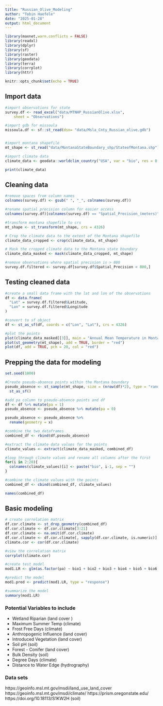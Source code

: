 ```yaml
---
title: "Russian_Olive_Modeling"
author: "Tobin Haefele"
date: "2025-01-28"
output: html_document
---
```


```r
library(maxnet,warn.conflicts = FALSE)
library(readxl)
library(dplyr)
library(sf)
library(raster)
library(geodata)
library(terra)
library(corrplot)
library(httr)

knitr::opts_chunk$set(echo = TRUE)
```

## Import data

```r
#import observations for state
survey.df <- read_excel("data/MTNHP_RussianOlive.xlsx", 
    sheet = "Observations")

#import gdb for missoula
missoula.df <- sf::st_read(dsn= "data/Msla_Cnty_Russian_olive.gdb")


#import montana shapefile
mt_shape <- st_read("data/MontanaStateBoundary_shp/StateofMontana.shp")

#import climate data 
climate_data <- geodata::worldclim_country("USA", var = "bio", res = 0.5, path = "data/") #not sure the tile is correct

print(climate_data)
```

## Cleaning data
```r

#remove spaces from column names
colnames(survey.df) <- gsub(" ", "_", colnames(survey.df))

#rename spatial precision column for easier access
colnames(survey.df)[colnames(survey.df) == "Spatial_Precision_(meters)"] <- "Spatial_Precision"

#transform montana shapefile to crs
mt_shape <- st_transform(mt_shape, crs = 4326)

# Crop the climate data to the extent of the Montana shapefile
climate_data_cropped <- crop(climate_data, mt_shape)

# Mask the cropped climate data to the Montana state boundary
climate_data_masked <- mask(climate_data_cropped, mt_shape)

#remove observations where spatial precision is > 800 
survey.df.filtered <- survey.df[survey.df$Spatial_Precision < 800,]

```

## Testing cleaned data
```r

#create a small data frame with the lat and lon of the observations
df <- data.frame(
  "Lat" = survey.df.filtered$Latitude,
  "Lon" = survey.df.filtered$Longitude
)

#convert to sf object
df <- st_as_sf(df, coords = c("Lon", "Lat"), crs = 4326)

#plot the points
plot(climate_data_masked[[3]], main = "Annual Mean Temperature in Montana")
plot(st_geometry(mt_shape), add = TRUE, border = "red")
plot(df, add = TRUE, pch = 20, col = "red")


```

## Prepping the data for modeling
```r
set.seed(1000)

#Create pseudo-absence points within the Montana boundary
pseudo_absence <- st_sample(mt_shape, size = (nrow(df)*2), type = "random") %>% 
  st_as_sf()

#add pa column to pseudo-absence points and df
df <- df %>% mutate(pa = 1)
pseudo_absence <- pseudo_absence %>% mutate(pa = 0)

pseudo_absence <- pseudo_absence %>%
  rename(geometry = x)

#combine the two dataframes
combined_df <- rbind(df,pseudo_absence)

#extract the climate data values for the points
climate_values <- extract(climate_data_masked, combined_df)

#loop through climate values and rename all columns after the first
for(i in 2:20){
  colnames(climate_values)[i] <- paste("bio", i-1, sep = "")
}

#combine the climate values with the points
combined_df <- cbind(combined_df, climate_values)

names(combined_df)
```

## Basic modeling
```r
# create correlation matrix
df.cor.climate <- st_drop_geometry(combined_df)
df.cor.climate <- df.cor.climate[3:21]
df.cor.climate <- na.omit(df.cor.climate)
df.cor.climate <- df.cor.climate[, sapply(df.cor.climate, is.numeric)]
climate.cor <- cor(df.cor.climate)

#view the correlation matrix
corrplot(climate.cor)

#create test model
mod1.LR <- glm(as.factor(pa) ~ bio1 + bio2 + bio3 + bio4 + bio5 + bio6 + bio7 + bio8 + bio9 + bio10 + bio11 + bio12 + bio13 + bio14 + bio15 + bio16 + bio17 + bio18 + bio19, data = combined_df, family = binomial)

#predict the model
mod1.pred <- predict(mod1.LR, type = "response")

#summarize the model
summary(mod1.LR)

```

### Potential Variables to include
- Wetland Riparian (land cover )
- Maximum Summer Temp (climate)
- Frost Free Days (climate)
- Anthropogenic Influence (land cover)
- Introduced Vegetation (land cover)
- Soil pH (soil)
- Forest - Conifer (land cover)
- Bulk Density (soil)
- Degree Days (climate)
-  Distance to Water Edge (hydrography)

### Data sets 
https://geoinfo.msl.mt.gov/msdi/land_use_land_cover
https://geoinfo.msl.mt.gov/msdi/climate/
https://prism.oregonstate.edu/
https://doi.org/10.18113/S1KW2H (soil)